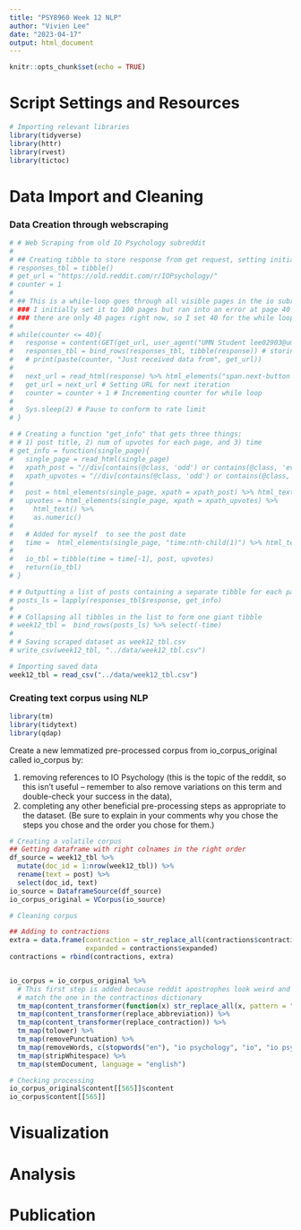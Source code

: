 ```yaml
---
title: "PSY8960 Week 12 NLP"
author: "Vivien Lee"
date: "2023-04-17"
output: html_document
---
```


```r
knitr::opts_chunk$set(echo = TRUE)
```

# Script Settings and Resources
```r
# Importing relevant libraries 
library(tidyverse)
library(httr)
library(rvest)
library(tictoc)
```

# Data Import and Cleaning

### Data Creation through webscraping
```r
# # Web Scraping from old IO Psychology subreddit 
# 
# ## Creating tibble to store response from get request, setting initial URL and counter
# responses_tbl = tibble() 
# get_url = "https://old.reddit.com/r/IOPsychology/"
# counter = 1 
# 
# ## This is a while-loop goes through all visible pages in the io subreddit 
# ### I initially set it to 100 pages but ran into an error at page 40 because 
# ### there are only 40 pages right now, so I set 40 for the while loop 
# 
# while(counter <= 40){
#   response = content(GET(get_url, user_agent("UMN Student lee02903@umn.edu")), as = "text")
#   responses_tbl = bind_rows(responses_tbl, tibble(response)) # storing get response to tibble
#   # print(paste(counter, "Just received data from", get_url))
#   
#   next_url = read_html(response) %>% html_elements("span.next-button a") %>% html_attr("href")
#   get_url = next_url # Setting URL for next iteration
#   counter = counter + 1 # Incrementing counter for while loop
#   
#   Sys.sleep(2) # Pause to conform to rate limit
# }
```

```r
# # Creating a function "get_info" that gets three things:
# # 1) post title, 2) num of upvotes for each page, and 3) time
# get_info = function(single_page){
#   single_page = read_html(single_page)
#   xpath_post = "//div[contains(@class, 'odd') or contains(@class, 'even')]//a[contains(@class, 'title may-blank')]"
#   xpath_upvotes = "//div[contains(@class, 'odd') or contains(@class, 'even')]//div[@class = 'score unvoted']"
#   
#   post = html_elements(single_page, xpath = xpath_post) %>% html_text()
#   upvotes = html_elements(single_page, xpath = xpath_upvotes) %>% 
#     html_text() %>% 
#     as.numeric() 
#   
#   # Added for myself  to see the post date
#   time =  html_elements(single_page, "time:nth-child(1)") %>% html_text() 
#   
#   io_tbl = tibble(time = time[-1], post, upvotes)
#   return(io_tbl)
# }
```

```r
# # Outputting a list of posts containing a separate tibble for each page
# posts_ls = lapply(responses_tbl$response, get_info)
# 
# # Collapsing all tibbles in the list to form one giant tibble
# week12_tbl =  bind_rows(posts_ls) %>% select(-time)
# 
# # Saving scraped dataset as week12_tbl.csv
# write_csv(week12_tbl, "../data/week12_tbl.csv")
```

```r
# Importing saved data 
week12_tbl = read_csv("../data/week12_tbl.csv")
```
\n

### Creating text corpus using NLP
```r
library(tm)
library(tidytext)
library(qdap)
```

Create a new lemmatized pre-processed corpus from io_corpus_original called io_corpus by:

1. removing references to IO Psychology (this is the topic of the reddit, so this isn’t useful – remember to also remove variations on this term and double-check your success in the data),
2. completing any other beneficial pre-processing steps as appropriate to the dataset.
(Be sure to explain in your comments why you chose the steps you chose and the order you chose for them.)
```r
# Creating a volatile corpus 
## Getting dataframe with right colnames in the right order
df_source = week12_tbl %>% 
  mutate(doc_id = 1:nrow(week12_tbl)) %>%
  rename(text = post) %>% 
  select(doc_id, text)
io_source = DataframeSource(df_source)
io_corpus_original = VCorpus(io_source)
```

```r
# Cleaning corpus 

## Adding to contractions 
extra = data.frame(contraction = str_replace_all(contractions$contraction, "'", "’"),
                   expanded = contractions$expanded)
contractions = rbind(contractions, extra)


io_corpus = io_corpus_original %>%
  # This first step is added because reddit apostrophes look weird and don't 
  # match the one in the contractinos dictionary
  tm_map(content_transformer(function(x) str_replace_all(x, pattern = "\\’", replacement = "\\'"))) %>%
  tm_map(content_transformer(replace_abbreviation)) %>% 
  tm_map(content_transformer(replace_contraction)) %>% 
  tm_map(tolower) %>%
  tm_map(removePunctuation) %>%
  tm_map(removeWords, c(stopwords("en"), "io psychology", "io", "io psych", "io psyc")) %>%
  tm_map(stripWhitespace) %>%
  tm_map(stemDocument, language = "english")
```

```r
# Checking processing
io_corpus_original$content[[565]]$content
io_corpus$content[[565]]
```


# Visualization
# Analysis
# Publication